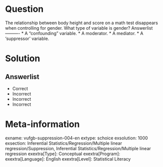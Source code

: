 Question
========

The relationship between body height and score on a math test disappears when controlling for gender. What type of variable is gender? 
Answerlist
----------
* A "confounding" variable.
* A moderator.
* A mediator.
* A 'suppressor' variable.

Solution
========

Answerlist
----------
* Correct
* Incorrect
* Incorrect
* Incorrect

Meta-information
================
exname: vufgb-suppression-004-en
extype: schoice
exsolution: 1000
exsection: Inferential Statistics/Regression/Multiple linear regression/Suppression, Inferential Statistics/Regression/Multiple linear regression
exextra[Type]: Conceptual
exextra[Program]: 
exextra[Language]: English
exextra[Level]: Statistical Literacy

